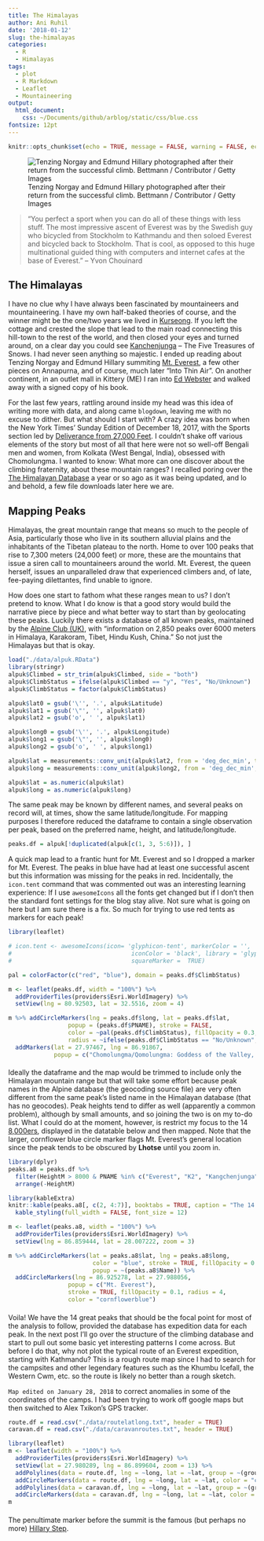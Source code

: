 ```yaml
---
title: The Himalayas
author: Ani Ruhil
date: '2018-01-12'
slug: the-himalayas
categories:
  - R
  - Himalayas
tags:
  - plot
  - R Markdown
  - Leaflet
  - Mountaineering
output: 
  html_document: 
    css: ~/Documents/github/arblog/static/css/blue.css
fontsize: 12pt    
---
```


```r
knitr::opts_chunk$set(echo = TRUE, message = FALSE, warning = FALSE, echo = TRUE, tidy = TRUE, tidy.opts = list(width.cutoff = 60, keep.blank.line = FALSE), fig.align = "center")
```

<div align = "center">
![Tenzing Norgay and Edmund Hillary photographed after their return from the successful climb. Bettmann / Contributor / Getty Images](https://fthmb.tqn.com/E_5KO6ogD9Y4WQqEZ_w82JZPRKg=/768x0/filters:no_upscale()/Tenzing-Norgay-and-Edmund-Hillary-58c199a73df78c353c2a70bd.jpg)
</div>

> “You perfect a sport when you can do all of these things with less stuff. The most impressive ascent of Everest was by the Swedish guy who bicycled from Stockholm to Kathmandu and then soloed Everest and bicycled back to Stockholm. That is cool, as opposed to this huge multinational guided thing with computers and internet cafes at the base of Everest.” – Yvon Chouinard 

## The Himalayas 
I have no clue why I have always been fascinated by mountaineers and mountaineering. I have my own half-baked theories of course, and the winner might be the one/two years we lived in [Kurseong](https://en.wikipedia.org/wiki/Kurseong). If you left the cottage and crested the slope that lead to the main road connecting this hill-town to the rest of the world, and then closed your eyes and turned around, on a clear day you could see [Kanchenjunga](https://en.wikipedia.org/wiki/Kangchenjunga) -- The Five Treasures of Snows. I had never seen anything so majestic. I ended up reading about Tenzing Norgay and Edmund Hillary summiting [Mt. Everest](http://www.everest1953.co.uk/naming-mount-everest), a few other pieces on Annapurna, and of course, much later "Into Thin Air". On another continent, in an outlet mall in Kittery (ME) I ran into [Ed Webster](https://media.pri.org/s3fs-public/styles/story_main/public/migration/PriMigrationsDamanticWordpressAttachmentsImagesMigration/www.theworld.org/wp-content/uploads/RTR1IO5O-e1369851902488.jpg?itok=VyEL7QkU) and walked away with a signed copy of his book. 

For the last few years, rattling around inside my head was this idea of writing more with data, and along came `blogdown`, leaving me with no excuse to dither. But what should I start with? A crazy idea was born when the New York Times' Sunday Edition of December 18, 2017, with the Sports section led by [Deliverance from 27,000 Feet](https://goo.gl/hEB56o). I couldn't shake off various elements of the story but most of all that here were not so well-off Bengali men and women, from Kolkata (West Bengal, India), obsessed with Chomolungma. I wanted to know: What more can one discover about the climbing fraternity, about these mountain ranges? I recalled poring over the [The Himalayan Database](http://www.himalayandatabase.com) a year or so ago as it was being updated, and lo and behold, a few file downloads later here we are. 

## Mapping Peaks
Himalayas, the great mountain range that means so much to the people of Asia, particularly those who live in its southern alluvial plains and the inhabitants of the Tibetan plateau to the north. Home to over 100 peaks that rise to 7,300 meters (24,000 feet) or more, these are the mountains that issue a siren call to mountaineers around the world. Mt. Everest, the queen herself, issues an unparalleled draw that experienced climbers and, of late, fee-paying dilettantes, find unable to ignore. 

How does one start to fathom what these ranges mean to us? I don't pretend to know. What I do know is that a good story would build the narrative piece by piece and what better way to start than by geolocating these peaks. Luckily there exists a database of all known peaks, maintained by the [Alpine Club (UK)](http://www.alpine-club.org.uk/hi/about-hi.htm), with "information on 2,850 peaks over 6000 meters in Himalaya, Karakoram, Tibet, Hindu Kush, China." So not just the Himalayas but that is okay. 
 
```r
load("./data/alpuk.RData")
library(stringr)
alpuk$Climbed = str_trim(alpuk$Climbed, side = "both")
alpuk$ClimbStatus = ifelse(alpuk$Climbed == "y", "Yes", "No/Unknown")
alpuk$ClimbStatus = factor(alpuk$ClimbStatus)
```


```r
alpuk$lat0 = gsub('\'', '.', alpuk$Latitude)
alpuk$lat1 = gsub('\"', '', alpuk$lat0)
alpuk$lat2 = gsub('o', ' ', alpuk$lat1)

alpuk$long0 = gsub('\'', '.', alpuk$Longitude)
alpuk$long1 = gsub('\"', '', alpuk$long0)
alpuk$long2 = gsub('o', ' ', alpuk$long1)

alpuk$lat = measurements::conv_unit(alpuk$lat2, from = 'deg_dec_min', to = 'dec_deg')
alpuk$long = measurements::conv_unit(alpuk$long2, from = 'deg_dec_min', to = 'dec_deg')

alpuk$lat = as.numeric(alpuk$lat)
alpuk$long = as.numeric(alpuk$long)
```

The same peak may be known by different names, and several peaks on record will, at times, show the same latitude/longitude. For mapping purposes I therefore reduced the dataframe to contain a single observation per peak, based on the preferred name, height, and latitude/longitude.  

```r
peaks.df = alpuk[!duplicated(alpuk[c(1, 3, 5:6)]), ]
```

A quick map lead to a frantic hunt for Mt. Everest and so I dropped a marker for Mt. Everest. The peaks in blue have had at least one successful ascent but this information was missing for the peaks in red. Incidentally, the `icon.tent` command that was commented out was an interesting learning experience: If I use `awesomeIcons` all the fonts get changed but if I don't then the standard font settings for the blog stay alive. Not sure what is going on here but I am sure there is a fix. So much for trying to use red tents as markers for each peak!


```r
library(leaflet)

# icon.tent <- awesomeIcons(icon= 'glyphicon-tent', markerColor = '',
#                                  iconColor = 'black', library = 'glyphicon',
#                                  squareMarker =  TRUE)

pal = colorFactor(c("red", "blue"), domain = peaks.df$ClimbStatus)

m <- leaflet(peaks.df, width = "100%") %>% 
  addProviderTiles(providers$Esri.WorldImagery) %>% 
  setView(lng = 80.92503, lat = 32.5516, zoom = 4)

m %>% addCircleMarkers(lng = peaks.df$long, lat = peaks.df$lat, 
                 popup = (peaks.df$PNAME), stroke = FALSE, 
                 color = ~pal(peaks.df$ClimbStatus), fillOpacity = 0.3, 
                 radius = ~ifelse(peaks.df$ClimbStatus == "No/Unknown", 1, 2)) %>% 
  addMarkers(lat = 27.97467, lng = 86.91867, 
             popup = c("Chomolungma/Qomolungma: Goddess of the Valley, Sagarmatha: Peak of Heaven, Mt. Everest (should rightfully be Mt. Sikhdar but let us not quibble"))

```



####

Ideally the dataframe and the map would be trimmed to include only the Himalayan mountain range but that will take some effort because peak names in the Alpine database (the geocoding source file) are very often different from the same peak's listed name in the Himalayan database (that has no geocodes). Peak heights tend to differ as well (apparently a common problem), although by small amounts, and so joining the two is on my to-do list. What I could do at the moment, however, is restrict my focus to the 14 [8,000ers](http://www.everestnews.com/8000.htm), displayed in the datatable below and then mapped. Note that the larger, cornflower blue circle marker flags Mt. Everest's general location since the peak tends to be obscured by **Lhotse** until you zoom in. 


```r
library(dplyr)
peaks.a8 = peaks.df %>% 
  filter(HeightM > 8000 & PNAME %in% c("Everest", "K2", "Kangchenjunga", "Lhotse", "Makalu", "Cho Oyu", "Dhaulagiri", "Manaslu", "Nanga Parbat", "Annapurna", "Gasherbrum", "Broad Pk", "Shishapangma", "Gasherbrum II")) %>%
  arrange(-HeightM) 

library(kableExtra)
knitr::kable(peaks.a8[, c(2, 4:7)], booktabs = TRUE, caption = "The 14 8000ers", "html") %>%
  kable_styling(full_width = FALSE, font_size = 12)
```


```r
m <- leaflet(peaks.a8, width = "100%") %>%
  addProviderTiles(providers$Esri.WorldImagery) %>% 
  setView(lng = 86.859444, lat = 28.007222, zoom = 3)

m %>% addCircleMarkers(lat = peaks.a8$lat, lng = peaks.a8$long, 
                        color = "blue", stroke = TRUE, fillOpacity = 0.1, radius = 3,
                        popup = ~(peaks.a8$Name)) %>% 
  addCircleMarkers(lng = 86.925278, lat = 27.988056, 
                 popup = c("Mt. Everest"), 
                 stroke = TRUE, fillOpacity = 0.1, radius = 4, 
                 color = "cornflowerblue")

```

####

Voila! We have the 14 great peaks that should be the focal point for most of the analysis to follow, provided the database has expedition data for each peak. In the next post I'll go over the structure of the climbing database and start to pull out some basic yet interesting patterns I come across. But before I do that, why not plot the typical route of an Everest expedition, starting with Kathmandu? This is a rough route map since I had to search for the campsites and other legendary features such as the Khumbu Icefall, the Western Cwm, etc. so the route is likely no better than a rough sketch. 

`Map edited on January 28, 2018` to correct anomalies in some of the coordinates of the camps. I had been trying to work off google maps but then switched to Alex Txikon's GPS tracker. 

```r
route.df = read.csv("./data/routelatlong.txt", header = TRUE)
caravan.df = read.csv("./data/caravanroutes.txt", header = TRUE)

library(leaflet)
m <- leaflet(width = "100%") %>%
  addProviderTiles(providers$Esri.WorldImagery) %>% 
  setView(lat = 27.980289, lng = 86.899604, zoom = 13) %>%
  addPolylines(data = route.df, lng = ~long, lat = ~lat, group = ~(group), color = "firebrick", fillOpacity = 0.1, stroke = TRUE, weight = 3) %>%
  addCircleMarkers(data = route.df, lng = ~long, lat = ~lat, color = "cornflowerblue", fillOpacity = 0.5, stroke = TRUE, radius = 3, popup = ~site) %>% 
  addPolylines(data = caravan.df, lng = ~long, lat = ~lat, group = ~(group), color = "purple", fillOpacity = 0.1, stroke = TRUE, weight = 3) %>%
  addCircleMarkers(data = caravan.df, lng = ~long, lat = ~lat, color = "cornflowerblue", fillOpacity = 0.5, stroke = TRUE, radius = 3, label = ~site)  
m
```

####

The penultimate marker before the summit is the famous (but perhaps no more) [Hillary Step](https://www.outsideonline.com/2191911/american-climbers-confirm-hillary-step-gone).  



